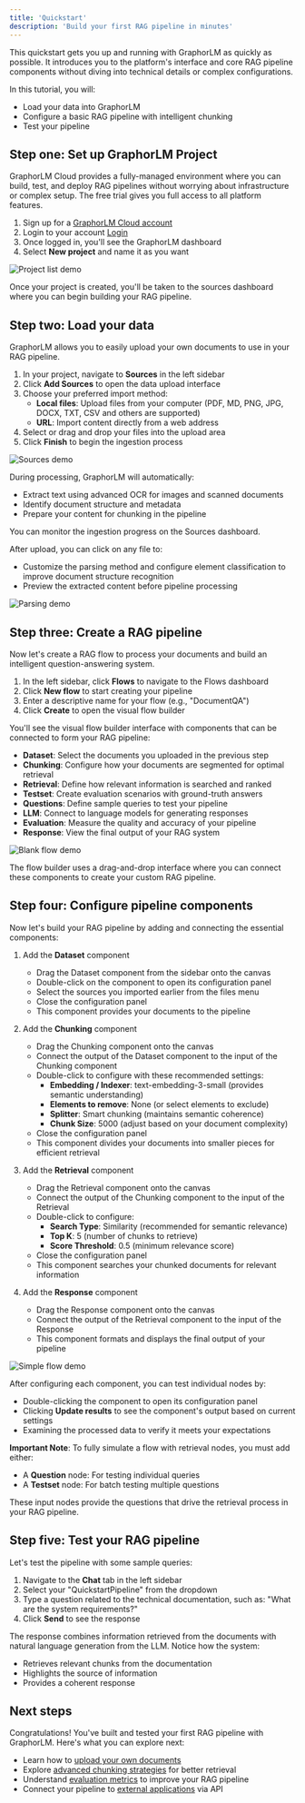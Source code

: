 ```yaml
---
title: 'Quickstart'
description: 'Build your first RAG pipeline in minutes'
---
```


This quickstart gets you up and running with GraphorLM as quickly as possible. It introduces you to the platform's interface and core RAG pipeline components without diving into technical details or complex configurations.

In this tutorial, you will:
- Load your data into GraphorLM
- Configure a basic RAG pipeline with intelligent chunking
- Test your pipeline

## Step one: Set up GraphorLM Project

GraphorLM Cloud provides a fully-managed environment where you can build, test, and deploy RAG pipelines without worrying about infrastructure or complex setup. The free trial gives you full access to all platform features.

1. Sign up for a [GraphorLM Cloud account](https://app.graphorlm.com/register)
2. Login to your account [Login](https://app.graphorlm.com/login)
2. Once logged in, you'll see the GraphorLM dashboard
3. Select **New project** and name it as you want

<img
  className="block border rounded-2xl border-gray-950\/10 ring-2 ring-transparent"
  src="/images/project-list-demo.png"
  alt="Project list demo"
/>

Once your project is created, you'll be taken to the sources dashboard where you can begin building your RAG pipeline.

## Step two: Load your data

GraphorLM allows you to easily upload your own documents to use in your RAG pipeline.

1. In your project, navigate to **Sources** in the left sidebar
2. Click **Add Sources** to open the data upload interface
3. Choose your preferred import method:
   - **Local files**: Upload files from your computer (PDF, MD, PNG, JPG, DOCX, TXT, CSV and others are supported)
   - **URL**: Import content directly from a web address
4. Select or drag and drop your files into the upload area
5. Click **Finish** to begin the ingestion process

<img
  className="block border rounded-2xl border-gray-950\/10 ring-2 ring-transparent"
  src="/images/sources-demo.png"
  alt="Sources demo"
/>

During processing, GraphorLM will automatically:
- Extract text using advanced OCR for images and scanned documents
- Identify document structure and metadata
- Prepare your content for chunking in the pipeline

You can monitor the ingestion progress on the Sources dashboard.

After upload, you can click on any file to:
- Customize the parsing method and configure element classification to improve document structure recognition
- Preview the extracted content before pipeline processing

<img
  className="block border rounded-2xl border-gray-950\/10 ring-2 ring-transparent"
  src="/images/parsing-demo.png"
  alt="Parsing demo"
/>

## Step three: Create a RAG pipeline

Now let's create a RAG flow to process your documents and build an intelligent question-answering system.

1. In the left sidebar, click **Flows** to navigate to the Flows dashboard
2. Click **New flow** to start creating your pipeline
3. Enter a descriptive name for your flow (e.g., "DocumentQA")
4. Click **Create** to open the visual flow builder

You'll see the visual flow builder interface with components that can be connected to form your RAG pipeline:

- **Dataset**: Select the documents you uploaded in the previous step
- **Chunking**: Configure how your documents are segmented for optimal retrieval
- **Retrieval**: Define how relevant information is searched and ranked
- **Testset**: Create evaluation scenarios with ground-truth answers
- **Questions**: Define sample queries to test your pipeline
- **LLM**: Connect to language models for generating responses
- **Evaluation**: Measure the quality and accuracy of your pipeline
- **Response**: View the final output of your RAG system

<img
  className="block border rounded-2xl border-gray-950\/10 ring-2 ring-transparent"
  src="/images/blank-flow-demo.png"
  alt="Blank flow demo"
/>

The flow builder uses a drag-and-drop interface where you can connect these components to create your custom RAG pipeline.

## Step four: Configure pipeline components

Now let's build your RAG pipeline by adding and connecting the essential components:

1. Add the **Dataset** component
   - Drag the Dataset component from the sidebar onto the canvas
   - Double-click on the component to open its configuration panel
   - Select the sources you imported earlier from the files menu
   - Close the configuration panel
   - This component provides your documents to the pipeline

2. Add the **Chunking** component
   - Drag the Chunking component onto the canvas
   - Connect the output of the Dataset component to the input of the Chunking component
   - Double-click to configure with these recommended settings:
     - **Embedding / Indexer**: text-embedding-3-small (provides semantic understanding)
     - **Elements to remove**: None (or select elements to exclude)
     - **Splitter**: Smart chunking (maintains semantic coherence)
     - **Chunk Size**: 5000 (adjust based on your document complexity)
   - Close the configuration panel
   - This component divides your documents into smaller pieces for efficient retrieval

3. Add the **Retrieval** component
   - Drag the Retrieval component onto the canvas
   - Connect the output of the Chunking component to the input of the Retrieval
   - Double-click to configure:
     - **Search Type**: Similarity (recommended for semantic relevance)
     - **Top K**: 5 (number of chunks to retrieve)
     - **Score Threshold**: 0.5 (minimum relevance score)
   - Close the configuration panel
   - This component searches your chunked documents for relevant information

4. Add the **Response** component
   - Drag the Response component onto the canvas
   - Connect the output of the Retrieval component to the input of the Response
   - This component formats and displays the final output of your pipeline

<img
  className="block border rounded-2xl border-gray-950\/10 ring-2 ring-transparent"
  src="/images/simple-flow-demo.png"
  alt="Simple flow demo"
/>

After configuring each component, you can test individual nodes by:
- Double-clicking the component to open its configuration panel
- Clicking **Update results** to see the component's output based on current settings
- Examining the processed data to verify it meets your expectations

**Important Note**: To fully simulate a flow with retrieval nodes, you must add either:
- A **Question** node: For testing individual queries
- A **Testset** node: For batch testing multiple questions

These input nodes provide the questions that drive the retrieval process in your RAG pipeline.

## Step five: Test your RAG pipeline

Let's test the pipeline with some sample queries:

1. Navigate to the **Chat** tab in the left sidebar
2. Select your "QuickstartPipeline" from the dropdown
3. Type a question related to the technical documentation, such as: "What are the system requirements?"
4. Click **Send** to see the response

The response combines information retrieved from the documents with natural language generation from the LLM. Notice how the system:
- Retrieves relevant chunks from the documentation
- Highlights the source of information
- Provides a coherent response

## Next steps

Congratulations! You've built and tested your first RAG pipeline with GraphorLM. Here's what you can explore next:

- Learn how to [upload your own documents](/guides/data-ingestion)
- Explore [advanced chunking strategies](/guides/chunking) for better retrieval
- Understand [evaluation metrics](/guides/evaluation) to improve your RAG pipeline
- Connect your pipeline to [external applications](/guides/integrate-workflow) via API

